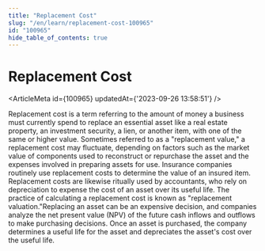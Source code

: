 ```yaml
---
title: "Replacement Cost"
slug: "/en/learn/replacement-cost-100965"
id: "100965"
hide_table_of_contents: true
---
```



# Replacement Cost

<ArticleMeta id={100965} updatedAt={'2023-09-26 13:58:51'} />
<div className='border-solid border-b border-t-0 my-4 border-[var(--ifm-color-gray-300)]' />

Replacement cost is a term referring to the amount of money a business must currently spend to replace an essential asset like a real estate property, an investment security, a lien, or another item, with one of the same or higher value. Sometimes referred to as a "replacement value," a replacement cost may fluctuate, depending on factors such as the market value of components used to reconstruct or repurchase the asset and the expenses involved in preparing assets for use. Insurance companies routinely use replacement costs to determine the value of an insured item. Replacement costs are likewise ritually used by accountants, who rely on depreciation to expense the cost of an asset over its useful life. The practice of calculating a replacement cost is known as "replacement valuation."Replacing an asset can be an expensive decision, and companies analyze the net present value (NPV) of the future cash inflows and outflows to make purchasing decisions. Once an asset is purchased, the company determines a useful life for the asset and depreciates the asset's cost over the useful life.
